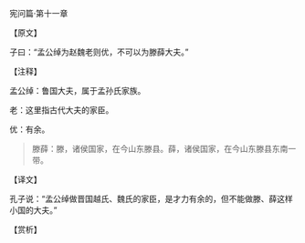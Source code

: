 

宪问篇·第十一章

【原文】

子曰：“孟公绰为赵魏老则优，不可以为滕薛大夫。”

【注释】

孟公绰：鲁国大夫，属于孟孙氏家族。

老：这里指古代大夫的家臣。

优：有余。

>滕薛：滕，诸侯国家，在今山东滕县。薛，诸侯国家，在今山东滕县东南一带。

【译文】

孔子说：“孟公绰做晋国越氏、魏氏的家臣，是才力有余的，但不能做滕、薛这样小国的大夫。”

【赏析】

